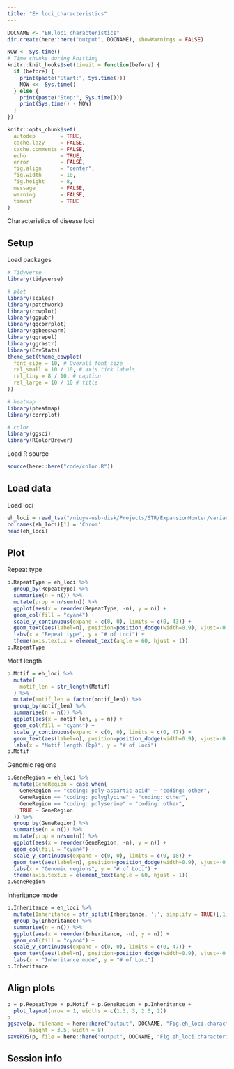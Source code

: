 ```yaml
---
title: "EH.loci_characteristics"
---
```


```r
DOCNAME <- "EH.loci_characteristics"
dir.create(here::here("output", DOCNAME), showWarnings = FALSE)

NOW <- Sys.time()
# Time chunks during knitting
knitr::knit_hooks$set(timeit = function(before) {
  if (before) {
    print(paste("Start:", Sys.time()))
    NOW <<- Sys.time()
  } else {
    print(paste("Stop:", Sys.time()))
    print(Sys.time() - NOW)
  }
})

knitr::opts_chunk$set(
  autodep        = TRUE,
  cache.lazy     = FALSE,
  cache.comments = FALSE,
  echo           = TRUE,
  error          = FALSE,
  fig.align      = "center",
  fig.width      = 10,
  fig.height     = 8,
  message        = FALSE,
  warning        = FALSE,
  timeit         = TRUE
)
```

Characteristics of disease loci

## Setup

Load packages

```r
# Tidyverse
library(tidyverse)

# plot
library(scales)
library(patchwork)
library(cowplot)
library(ggpubr)
library(ggcorrplot)
library(ggbeeswarm)
library(ggrepel)
library(ggrastr)
library(EnvStats)
theme_set(theme_cowplot(
  font_size = 10, # Overall font size
  rel_small = 10 / 10, # axis tick labels
  rel_tiny = 8 / 10, # caption
  rel_large = 10 / 10 # title
))

# heatmap
library(pheatmap)
library(corrplot)

# color
library(ggsci)
library(RColorBrewer)
```

Load R source

```r
source(here::here("code/color.R"))
```

## Load data

Load loci

```r
eh_loci = read_tsv("/niuyw-usb-disk/Projects/STR/ExpansionHunter/variant_catalog.bed")
colnames(eh_loci)[1] = 'Chrom'
head(eh_loci)
```

## Plot

Repeat type

```r
p.RepeatType = eh_loci %>%
  group_by(RepeatType) %>%
  summarise(n = n()) %>%
  mutate(prop = n/sum(n)) %>%
  ggplot(aes(x = reorder(RepeatType, -n), y = n)) +
  geom_col(fill = "cyan4") +
  scale_y_continuous(expand = c(0, 0), limits = c(0, 43)) +
  geom_text(aes(label=n), position=position_dodge(width=0.9), vjust=-0.25) +
  labs(x = "Repeat type", y = "# of Loci") +
  theme(axis.text.x = element_text(angle = 60, hjust = 1))
p.RepeatType
```

Motif length

```r
p.Motif = eh_loci %>%
  mutate(
    motif_len = str_length(Motif)
  ) %>%
  mutate(motif_len = factor(motif_len)) %>%
  group_by(motif_len) %>%
  summarise(n = n()) %>%
  ggplot(aes(x = motif_len, y = n)) +
  geom_col(fill = "cyan4") +
  scale_y_continuous(expand = c(0, 0), limits = c(0, 47)) +
  geom_text(aes(label=n), position=position_dodge(width=0.9), vjust=-0.25) +
  labs(x = "Motif length (bp)", y = "# of Loci")
p.Motif
```

Genomic regions

```r
p.GeneRegion = eh_loci %>%
  mutate(GeneRegion = case_when(
    GeneRegion == "coding: poly-aspartic-acid" ~ "coding: other",
    GeneRegion == "coding: polyglycine" ~ "coding: other",
    GeneRegion == "coding: polyserine" ~ "coding: other",
    TRUE ~ GeneRegion
  )) %>%
  group_by(GeneRegion) %>%
  summarise(n = n()) %>%
  mutate(prop = n/sum(n)) %>%
  ggplot(aes(x = reorder(GeneRegion, -n), y = n)) +
  geom_col(fill = "cyan4") +
  scale_y_continuous(expand = c(0, 0), limits = c(0, 18)) +
  geom_text(aes(label=n), position=position_dodge(width=0.9), vjust=-0.25) +
  labs(x = "Genomic regions", y = "# of Loci") +
  theme(axis.text.x = element_text(angle = 60, hjust = 1))
p.GeneRegion
```

Inheritance mode

```r
p.Inheritance = eh_loci %>%
  mutate(Inheritance = str_split(Inheritance, ';', simplify = TRUE)[,1]) %>%
  group_by(Inheritance) %>%
  summarise(n = n()) %>%
  ggplot(aes(x = reorder(Inheritance, -n), y = n)) +
  geom_col(fill = "cyan4") +
  scale_y_continuous(expand = c(0, 0), limits = c(0, 47)) +
  geom_text(aes(label=n), position=position_dodge(width=0.9), vjust=-0.25) +
  labs(x = "Inheritance mode", y = "# of Loci")
p.Inheritance
```

## Align plots

```r
p = p.RepeatType + p.Motif + p.GeneRegion + p.Inheritance +
  plot_layout(nrow = 1, widths = c(1.3, 3, 2.5, 2))
p
ggsave(p, filename = here::here("output", DOCNAME, "Fig.eh_loci.characteristics.pdf"), 
       height = 3.5, width = 8)
saveRDS(p, file = here::here("output", DOCNAME, "Fig.eh_loci.characteristics.rds"))
```

## Session info

